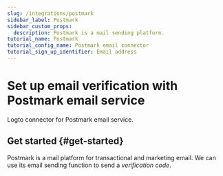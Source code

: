 ```yaml
---
slug: /integrations/postmark
sidebar_label: Postmark
sidebar_custom_props:
  description: Postmark is a mail sending platform.
tutorial_name: Postmark
tutorial_config_name: Postmark email connector
tutorial_sign_up_identifier: Email address
---
```




# Set up email verification with Postmark email service

Logto connector for Postmark email service.

<GuideTip />

## Get started \{#get-started}

Postmark is a mail platform for transactional and marketing email. We can use its email sending function to send a _verification code_.

<Integration />
